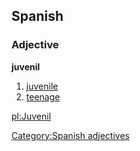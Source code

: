 == Spanish == 
=== Adjective === 
'''juvenil'''
# [[juvenile]] 
# [[teenage]]
[[Category:Spanish adjectives]]

[[pl:Juvenil]]